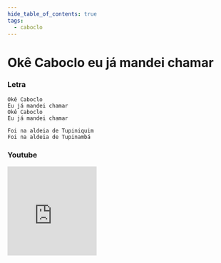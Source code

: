 ```yaml
---
hide_table_of_contents: true
tags:
  - caboclo
---
```


# Okê Caboclo eu já mandei chamar

### Letra

```text
Okê Caboclo
Eu já mandei chamar
Okê Caboclo
Eu já mandei chamar

Foi na aldeia de Tupiniquim
Foi na aldeia de Tupinambá
```

### Youtube

<iframe
  width="200"
  height="200"
  src="https://www.youtube.com/embed/N7fDC077lkA"
  title="YouTube video player"
  frameborder="0"
  allow="accelerometer; autoplay; clipboard-write; encrypted-media; gyroscope; picture-in-picture; web-share"
  referrerpolicy="strict-origin-when-cross-origin"
  allowfullscreen
></iframe>
